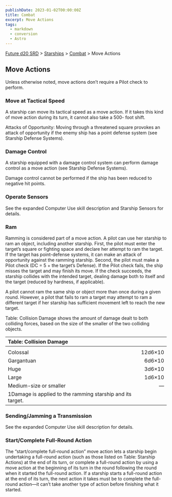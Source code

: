 ```yaml
---
publishDate: 2023-01-02T00:00:00Z
title: Combat
excerpt: Move Actions
tags:
  - markdown
  - conversion
  - Astro
---
```






[Future d20 SRD](/#futureD20) > [Starships](future-d20-srd-starships-index) > [Combat](future-d20-srd-starships-combat-index) > Move Actions




## Move Actions


Unless otherwise noted, move actions don’t require a Pilot check to perform.


### Move at Tactical Speed


A starship can move its tactical speed as a move action. If it takes this kind of move action during its turn, it cannot also take a 500- foot shift.


Attacks of Opportunity: Moving through a threatened square provokes an attack of opportunity if the enemy ship has a point defense system (see Starship Defense Systems).


### Damage Control


A starship equipped with a damage control system can perform damage control as a move action (see Starship Defense Systems).


Damage control cannot be performed if the ship has been reduced to negative hit points.


### Operate Sensors


See the expanded Computer Use skill description and Starship Sensors for details.


### Ram


Ramming is considered part of a move action. A pilot can use her starship to ram an object, including another starship. First, the pilot must enter the target’s square or fighting space and declare her attempt to ram the target. If the target has point-defense systems, it can make an attack of opportunity against the ramming starship. Second, the pilot must make a Pilot check (DC = 5 + the target’s Defense). If the Pilot check fails, the ship misses the target and may finish its move. If the check succeeds, the starship collides with the intended target, dealing damage both to itself and the target (reduced by hardness, if applicable).


A pilot cannot ram the same ship or object more than once during a given round. However, a pilot that fails to ram a target may attempt to ram a different target if her starship has sufficient movement left to reach the new target.


Table: Collision Damage shows the amount of damage dealt to both colliding forces, based on the size of the smaller of the two colliding objects.


| Table: Collision Damage |  |
| :------------------------- | --: |
|  |  |
| Colossal | 12d6×10 |
| Gargantuan | 6d6×10 |
| Huge | 3d6×10 |
| Large | 1d6×10 |
| Medium-size or smaller | — |
| 1Damage is applied to the ramming starship and its target. |  |



### Sending/Jamming a Transmission


See the expanded Computer Use skill description for details.


### Start/Complete Full-Round Action


The “start/complete full-round action” move action lets a starship begin undertaking a full-round action (such as those listed on Table: Starship Actions) at the end of its turn, or complete a full-round action by using a move action at the beginning of its turn in the round following the round when it started the full-round action. If a starship starts a full-round action at the end of its turn, the next action it takes must be to complete the full-round action—it can’t take another type of action before finishing what it started.



